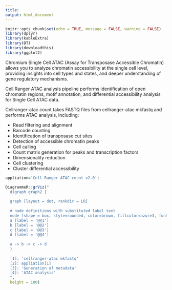 ```yaml
---
title: 
output: html_document
---
```

 
```r
knitr::opts_chunk$set(echo = TRUE, message = FALSE, warning = FALSE)
library(dplyr)
library(kableExtra)
library(DT)
library(downloadthis)
library(ggplot2)
```

Chromium Single Cell ATAC (Assay for Transposase Accessible Chromatin) allows you to analyze chromatin accessibility at the single cell level, providing insights into cell types and states, and deeper understanding of gene regulatory mechanisms. 

Cell Ranger ATAC analysis pipeline performs identification of open chromatin regions, motif annotation, and differential accessibility analysis for Single Cell ATAC data.

Cellranger-atac count takes FASTQ files from cellranger-atac mkfastq and performs ATAC analysis, including:

- Read filtering and alignment
- Barcode counting
- Identification of transposase cut sites
- Detection of accessible chromatin peaks
- Cell calling
- Count matrix generation for peaks and transcription factors
- Dimensionality reduction
- Cell clustering
- Cluster differential accessibility

```r
appliation='Cell Ranger ATAC count v2.0';

DiagrammeR::grViz("
  digraph graph2 {
  
  graph [layout = dot, rankdir = LR]
  
  # node definitions with substituted label text
  node [shape = box, style=rounded, color=brown, fillcolor=azure3, fontsize=25]
  a [label = '@@1']
  b [label = '@@2']
  c [label = '@@3']
  d [label = '@@4']
  
  a -> b -> c -> d
  }
  
  [1]: 'cellranger-atac mkfastq'
  [2]: appliation[1]
  [3]: 'Generation of metadata'
  [4]: 'ATAC analysis'
  ",
  height = 100)
```


